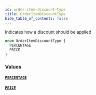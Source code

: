 ```yaml
---
id: order-item-discount-type
title: OrderItemDiscountType
hide_table_of_contents: false
---
```



Indicates how a discount should be applied

```graphql
enum OrderItemDiscountType {
  PERCENTAGE
  PRICE
}
```


### Values

#### [`PERCENTAGE`](#)




#### [`PRICE`](#)






